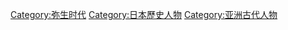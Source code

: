 [[Category:弥生时代|Category:弥生时代]]
[[Category:日本歷史人物|Category:日本歷史人物]]
[[Category:亚洲古代人物|Category:亚洲古代人物]]